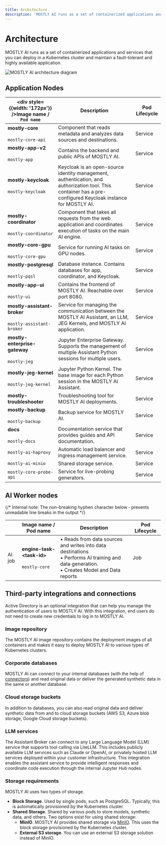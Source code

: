 ```yaml
---
title: Architecture
description: 'MOSTLY AI runs as a set of containerized applications and services that you can deploy in a Kubernetes cluster and maintain a fault-tolerant and highly available application.'
---
```



# Architecture

MOSTLY AI runs as a set of containerized applications and services that you can deploy in a Kubernetes cluster and maintain a fault-tolerant and highly available application.

<Image src="/docimages/install/mostly-ai-architecture.svg" alt="MOSTLY AI architecture diagram" width={800} height={30} />

## Application Nodes

| <div style={{width: '172px'}} />Image name / `Pod name`          | Description                                                                                                                                                  | Pod Lifecycle |
| ---------------------------------------------------------------- | ------------------------------------------------------------------------------------------------------------------------------------------------------------ | ------------- |
| **mostly-core**<br /><br />`mostly-core-api`                     | Component that reads metadata and analyzes data sources and destinations.                                                                                    | Service       |
| **mostly-app-v2**<br /><br />`mostly-app`                        | Contains the backend and public APIs of MOSTLY AI.                                                                                                           | Service       |
| **mostly-keycloak**<br /><br />`mostly-keycloak`                 | Keycloak is an open-source identity management, authentication, and authorization tool. This container has a pre-configured Keycloak instance for MOSTLY AI. | Service       |
| **mostly-coordinator**<br /><br />`mostly-coordinator`           | Component that takes all requests from the web application and coordinates execution of tasks on the main AI engine.                                         | Service       |
| **mostly-core-gpu**<br /><br />`mostly-core-gpu`                 | Service for running AI tasks on GPU nodes.                                                                                                                   | Service       |
| **mostly-postgresql**<br /><br />`mostly-pqsl`                   | Database instance. Contains databases for app, coordinator, and Keycloak.                                                                                    | Service       |
| **mostly-app-ui**<br /><br />`mostly-ui`                         | Contains the frontend of MOSTLY AI. Reachable over port 8080.                                                                                                | Service       |
| **mostly-assistant-broker**<br /><br />`mostly-assistant-broker` | Service for managing the communication between the MOSTLY AI Assistant, an LLM, JEG Kernels, and MOSTLY AI application.                                      | Service       |
| **mostly-enterprise-gateway**<br /><br />`mostly-jeg`            | Jupyter Enterprise Gateway. Supports the management of multiple Assistant Python sessions for multiple users.                                                | Service       |
| **mostly-jeg-kernel**<br /><br />`mostly-jeg-kernel`             | Jupyter Python Kernel. The base image for each Python session in the MOSTLY AI Assistant.                                                                    | Service       |
| **mostly-troubleshooter**                                        | Troubleshooting tool for MOSTLY AI deployments.                                                                                                              | Service       |
| **mostly-backup**<br /><br />`mostly-backup`                     | Backup service for MOSTLY AI.                                                                                                                                | Service       |
| **docs**<br /><br />`mostly-docs`                                | Documentation service that provides guides and API documentation.                                                                                            | Service       |
| `mostly-ai-haproxy`                                              | Automatic load balancer and ingress management service.                                                                                                      | Service       |
| `mostly-ai-minio`                                                | Shared storage service.                                                                                                                                      | Service       |
| `mostly-core-probe-api`                                          | Service for live-probing generators.                                                                                                                         | Service       |

## AI Worker nodes

{/* Internal note: The non-breaking hyphen character below &#x2011; prevents unreadable line breaks in the output */}

|                    | Image name / Pod name                               | Description                                                                                                                                        | Pod Lifecycle |
| ------------------ | --------------------------------------------------- | -------------------------------------------------------------------------------------------------------------------------------------------------- | ------------- |
| <ChipIcon/> AI job | **engine-task-\<task-id>**<br /><br />`mostly-core` | • Reads from data sources and writes into data destinations<br />• Performs AI training and data generation.<br />• Creates Model and Data reports | Job           |

## Third-party integrations and connections

Active Directory is an optional integration that can help you manage the authentication of users to MOSTLY AI. With this integration, end users do not need to create new credentials to log in to MOSTLY AI.

### Image repository

The MOSTLY AI image repository contains the deployment images of all containers and makes it easy to deploy MOSTLY AI to various types of Kubernetes clusters.

### Corporate databases

MOSTLY AI can connect to your internal databases (with the help of [connectors](/connectors)) and read original data or deliver the generated synthetic data in the same or another database.

### Cloud storage buckets

In addition to databases, you can also read original data and deliver synthetic data from and to cloud storage buckets (AWS S3, Azure blob storage, Google Cloud storage buckets).

### LLM services

The Assistant Broker can connect to any Large Language Model (LLM) service that supports tool calling via LiteLLM. This includes publicly available LLM services such as Claude or OpenAI, or privately hosted LLM services deployed within your customer infrastructure. This integration enables the assistant service to provide intelligent responses and coordinate code execution through the internal Jupyter Hub nodes.

### Storage requirements

MOSTLY AI uses two types of storage.

- **Block Storage**. Used by single pods, such as PostgreSQL. Typically, this is automatically provisioned by the Kubernetes cluster.
- **Shared Storage**. Shared by various pods to store models, synthetic data, and others. Two options exist for using shared storage:
  - **MinIO**. MOSTLY AI provides shared storage via [MinIO](https://min.io/). This uses the block storage provisioned by the Kubernetes cluster.
  - **External S3 storage**. You can use an external S3 storage solution instead of MinIO.
